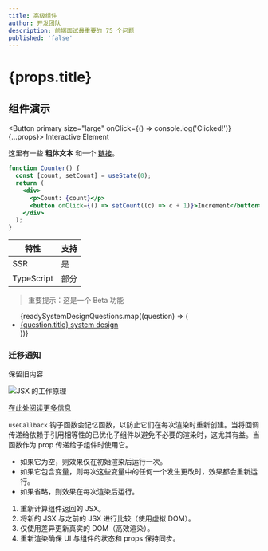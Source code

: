 ```yaml
---
title: 高级组件
author: 开发团队
description: 前端面试最重要的 75 个问题
published: 'false'
---
```



# {props.title}

## 组件演示

<Button primary size="large" onClick={() => console.log('Clicked!')} {...props}>
  Interactive Element
</Button>

这里有一些 **粗体文本** 和一个 [链接](https://example.com)。

```jsx
function Counter() {
  const [count, setCount] = useState(0);
  return (
    <div>
      <p>Count: {count}</p>
      <button onClick={() => setCount((c) => c + 1)}>Increment</button>
    </div>
  );
}
```

| 特性     | 支持  |
| -------- | ----- |
| SSR      | 是    |
| TypeScript | 部分  |

> 重要提示：这是一个 Beta 功能

<ul>
  {readySystemDesignQuestions.map((question) => (
      <li key={question.href}>
        <a href={question.href}>{question.title} system design</a>
      </li>
    ))}
</ul>

<div className="legacy-wrapper">
  <h3>迁移通知</h3>
  <p>保留旧内容</p>
</div>

![JSX 的工作原理](/img/blog/react-article/babel-to-react.jpg)

[在此处阅读更多信息](/questions/quiz/what-is-react-describe-the-benefits-of-react)

 `useCallback` 钩子函数会记忆函数，以防止它们在每次渲染时重新创建。当将回调传递给依赖于引用相等性的已优化子组件以避免不必要的渲染时，这尤其有益。当函数作为 prop 传递给子组件时使用它。

* 如果它为空，则效果仅在初始渲染后运行一次。
* 如果它包含变量，则每次这些变量中的任何一个发生更改时，效果都会重新运行。
* 如果省略，则效果在每次渲染后运行。

1. 重新计算组件返回的 JSX。
2. 将新的 JSX 与之前的 JSX 进行比较（使用虚拟 DOM）。
3. 仅使用差异更新真实的 DOM（高效渲染）。
4. 重新渲染确保 UI 与组件的状态和 props 保持同步。
